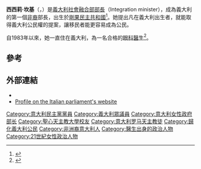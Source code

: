 {{expand|time=2013-07-28T00:18:30+00:00}}
{{Infobox officeholder
| 姓名          = 西西莉·坎基
| 原名          = {{lang|it|Cécile Kyenge}}
| 圖像          = Cécile Kyenge - The State of the Union 2013.jpg
| 圖像大小      = 
| 圖像說明      = Cécile Kyenge，攝於2013年
| 性別                      = 女
| 出生日期                  = {{birth date and age|1964|8|28|df=y}}
| 出生地點                  = [[剛果民主共和國|剛果民主共和國]][[坎博韋|坎博韋]]
| 國籍                      = {{義大利}}
| 政黨                      = [[民主黨_(義大利)|民主黨]]
| 母校                      = [[聖心天主教大學|聖心天主教大學]]
}}
'''西西莉·坎基'''（{{lang-it|Cécile Kyenge}}，{{bd|1964年|8月28日}}）是[[義大利|義大利]][[社會融合部部長|社會融合部部長]]（Integration minister），成為義大利的第一個[[非裔|非裔]]部長，出生於[[剛果民主共和國|剛果民主共和國]]<ref name=Bacchi2013>{{cite news|last=Bacchi|first=Umberto|title=Italy's First Black Minister Cecile Kyenge Shrugs off Racial Attacks|url=http://www.ibtimes.co.uk/articles/464330/20130503/italy-cecile-kyenge-racism-minister.htm|accessdate=13 June 2013|work=[[International_Business_Times|International Business Times]]|date=3 May 2013|deadurl=yes|archiveurl=https://web.archive.org/web/20130703161631/http://www.ibtimes.co.uk/articles/464330/20130503/italy-cecile-kyenge-racism-minister.htm|archivedate=2013年7月3日}}</ref>。她提出凡在義大利出生者，就能取得義大利公民權的提案，讓移民者能更容易成為公民。

自1983年以來，她一直住在義大利，為一名合格的[[眼科|眼科]][[醫生|醫生]]<ref name="www.ilmessaggero.it">{{cite news|title=Cécile Kyenge, per la prima volta nel governo un ministro di colore|url=http://www.ilmessaggero.it/primopiano/politica/ccile_kyenge_letta_governo_pd/notizie/273714.shtml|newspaper=Il Messaggero|accessdate=2 May 2013|archive-date=2013-05-18|archive-url=https://www.webcitation.org/6GiBBFGJA?url=http://www.ilmessaggero.it/primopiano/politica/ccile_kyenge_letta_governo_pd/notizie/273714.shtml|dead-url=no}}</ref>。

==參考==
{{Reflist}}

==外部連結==
{{Commons category|Cécile Kyenge}}
* {{Twitter}}
*[http://www.camera.it/leg17/29?shadow_deputato=305827&idpersona=305827&idlegislatura=17 Profile on the Italian parliament's website] {{Wayback|url=http://www.camera.it/leg17/29?shadow_deputato=305827&idpersona=305827&idlegislatura=17 |date=20150924001111 }}

{{Authority control}}
{{Portal bar|義大利|政治|人物}}
{{DEFAULTSORT:Kyenge, Cecile}}
[[Category:意大利民主黨黨員|Category:意大利民主黨黨員]]
[[Category:義大利眾議員|Category:義大利眾議員]]
[[Category:意大利女性政府部长|Category:意大利女性政府部长]]
[[Category:聖心天主教大學校友|Category:聖心天主教大學校友]]
[[Category:意大利罗马天主教徒|Category:意大利罗马天主教徒]]
[[Category:歸化義大利公民|Category:歸化義大利公民]]
[[Category:非洲裔意大利人|Category:非洲裔意大利人]]
[[Category:醫生出身的政治人物|Category:醫生出身的政治人物]]
[[Category:21世紀女性政治人物|Category:21世紀女性政治人物]]